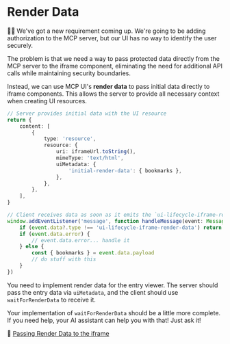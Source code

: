 # Render Data

<EpicVideo url="https://www.epicai.pro/workshops/day-5-6-mcp-ui/render-data-pa64m" />

👨‍💼 We've got a new requirement coming up. We're going to be adding authorization to the MCP server, but our UI has no way to identify the user securely.

The problem is that we need a way to pass protected data directly from the MCP server to the iframe component, eliminating the need for additional API calls while maintaining security boundaries.

Instead, we can use MCP UI's **render data** to pass initial data directly to iframe components. This allows the server to provide all necessary context when creating UI resources.

```ts
// Server provides initial data with the UI resource
return {
	content: [
		{
			type: 'resource',
			resource: {
				uri: iframeUrl.toString(),
				mimeType: 'text/html',
				uiMetadata: {
					'initial-render-data': { bookmarks },
				},
			},
		},
	],
}

// Client receives data as soon as it emits the `ui-lifecycle-iframe-ready` event
window.addEventListener('message', function handleMessage(event: MessageEvent) {
	if (event.data?.type !== 'ui-lifecycle-iframe-render-data') return
	if (event.data.error) {
		// event.data.error... handle it
	} else {
		const { bookmarks } = event.data.payload
		// do stuff with this
	}
})
```

You need to implement render data for the entry viewer. The server should pass the entry data via `uiMetadata`, and the client should use `waitForRenderData` to receive it.

Your implementation of `waitForRenderData` should be a little more complete. If you need help, your AI assistant can help you with that! Just ask it!

📜 [Passing Render Data to the iframe](https://mcpui.dev/guide/embeddable-ui#passing-render-data-to-the-iframe)
